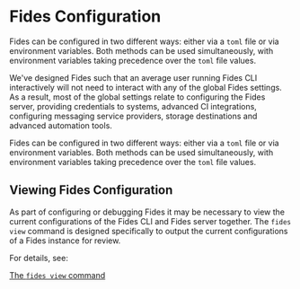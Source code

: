 # Fides Configuration

Fides can be configured in two different ways: either via a ```toml``` file or via environment variables. Both methods can be used simultaneously, with environment variables taking precedence over the ```toml``` file values.

We've designed Fides such that an average user running Fides CLI interactively will not need to interact with any of the global Fides settings. As a result, most of the global settings relate to configuring the Fides server, providing credentials to systems, advanced CI integrations, configuring messaging service providers, storage destinations and advanced automation tools.

Fides can be configured in two different ways: either via a ```toml``` file or via environment variables. Both methods can be used simultaneously, with environment variables taking precedence over the ```toml``` file values.

## Viewing Fides Configuration
As part of configuring or debugging Fides it may be necessary to view the current configurations of the Fides CLI and Fides server together. 
The ```fides view``` command is designed specifically to output the current configurations of a Fides instance for review.

For details, see:

[The ```fides view``` command](config/cmd-view)